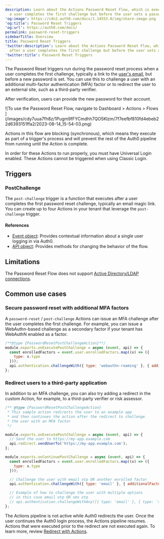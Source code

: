 ```yaml
---
description: Learn about the Actions Password Reset Flow, which is executed after
  a user completes the first challenge but before the user sets a password.
'og:image': https://cdn2.auth0.com/docs/1.14553.0/img/share-image.png
'og:title': Password Reset Triggers
'og:url': https://auth0.com/docs/
permalink: password-reset-triggers
sidebarTitle: Overview
title: Password Reset Triggers
'twitter:description': Learn about the Actions Password Reset Flow, which is executed
  after a user completes the first challenge but before the user sets a password.
'twitter:title': Password Reset Triggers
---
```

The Password Reset triggers run during the password reset process when a user completes the first challenge, typically a link to the [user's email](/docs/secure/multi-factor-authentication/authenticate-using-ropg-flow-with-mfa/enroll-and-challenge-email-authenticators), but before a new password is set. You can use this to challenge a user with an additional <Tooltip tip="Multi-factor authentication (MFA): User authentication process that uses a factor in addition to username and password such as a code via SMS." cta="View Glossary" href="/docs/glossary?term=multi-factor+authentication">multi-factor authentication</Tooltip> (MFA) factor or to redirect the user to an external site, such as a third-party verifier.

After verification, users can provide the new password for their account.

<Frame>![To use the Password Reset Flow, navigate to Dashboard > Actions > Flows ](/images/cdy7uua7fh8z/1Pugm9fFYCmdhh7QO5Klzm/7f7eefbf810fd4ebeb22d6393151ffa2/2023-08-14_15-54-03.png)</Frame>

Actions in this flow are blocking (synchronous), which means they execute as part of a trigger's process and will prevent the rest of the Auth0 pipeline from running until the Action is complete.

<Callout icon="file-lines" color="#0EA5E9" iconType="regular">

In order for these Actions to run properly, you must have Universal Login enabled. These Actions cannot be triggered when using Classic Login.

</Callout>

## Triggers

### PostChallenge

The `post-challenge` trigger is a function that executes after a user completes the first password reset challenge, typically an email magic link. You can create up to four Actions in your tenant that leverage the `post-challenge` trigger.

#### References

* [Event object](/docs/customize/actions/explore-triggers/password-reset-triggers/post-challenge-trigger/post-challenge-event-object): Provides contextual information about a single user logging in via Auth0.
* [API object](/docs/customize/actions/explore-triggers/password-reset-triggers/post-challenge-trigger/post-challenge-api-object): Provides methods for changing the behavior of the flow.

## Limitations

The Password Reset Flow does not support [Active Directory/LDAP connections](/docs/authenticate/identity-providers/enterprise-identity-providers/active-directory-ldap).

## Common use cases

### Secure password reset with additional MFA factors

A `password-reset` / `post-challenge` Actions can issue an MFA challenge after the user completes the first challenge. For example, you can issue a WebAuthn-based challenge as a secondary factor if your tenant has WebAuthN enabled as a factor.

```javascript lines
/**@type {PasswordResetPostChallengeAction}**/
module.exports.onExecutePostChallenge = async (event, api) => {
  const enrolledFactors = event.user.enrolledFactors.map((x) => ({
    type: x.type
  }));
  api.authentication.challengeWith({ type: 'webauthn-roaming' }, { additionalFactors: enrolledFactors });
};
```






### Redirect users to a third-party application

In addition to an MFA challenge, you can also try adding a redirect in the custom Action, for example, to a third-party verifier or risk assessor.

```javascript lines
/** @type {PasswordResetPostChallengeAction}
 * This sample action redirects the user to an example app
 * and then continues the action after the redirect to challenge
 * the user with an MFA factor
 */

module.exports.onExecutePostChallenge = async (event, api) => {
  // Send the user to https://my-app.example.com
  api.redirect.sendUserTo('https://my-app.example.com');
};

module.exports.onContinuePostChallenge = async (event, api) => {
  const enrolledFactors = event.user.enrolledFactors.map((x) => ({
    type: x.type
  }));

  // Challenge the user with email otp OR another enrolled factor
  api.authentication.challengeWith({ type: 'email' }, { additionalFactors: enrolledFactors });

  // Example of how to challenge the user with multiple options
  // in this case email otp OR sms otp
  // api.authentication.challengeWithAny([{ type: 'email' }, { type: 'sms' }]);
};
```






The Actions pipeline is not active while Auth0 redirects the user. Once the user continues the Auth0 login process, the Actions pipeline resumes. Actions that were executed prior to the redirect are not executed again. To learn more, review [Redirect with Actions](/docs/customize/actions/explore-triggers/signup-and-login-triggers/login-trigger/redirect-with-actions).